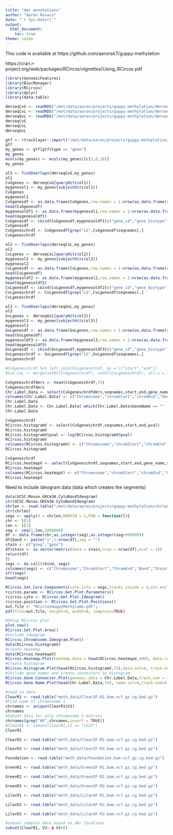 ```yaml
---
title: "dmr annotations"
author: "Aaron Kovacs"
date: "`r Sys.Date()`"
output:
  html_document:
    toc: true
theme: cosmo
---
```


This code is available at https://github.com/aaronsk7/guppy-methylation

https://cran.r-project.org/web/packages/RCircos/vignettes/Using_RCircos.pdf



```r
library(GenomicFeatures)
library(BiocManager)
library(RCircos)
library(dplyr)
library(data.table)

dmrseqCvG <- readRDS("/mnt/data/aaron/projects/guppy-methylation/dmrseqrds/dmrseqCvG.rds")
dmrseqCvL <- readRDS("/mnt/data/aaron/projects/guppy-methylation/dmrseqrds/dmrseqCvL.rds")
dmrseqGvL <- readRDS("/mnt/data/aaron/projects/guppy-methylation/dmrseqrds/dmrseqGvL.rds")
dmrseqCvG
dmrseqCvL
dmrseqGvL
```


```r
gtf <- rtracklayer::import("/mnt/data/aaron/projects/guppy-methylation/Poecilia_reticulata.Guppy_female_1.0_MT.103.gtf")
gtf
my_genes <- gtf[gtf$type == "gene"]
my_genes
mcols(my_genes) <- mcols(my_genes)[c(5,8,18)]
my_genes
```

```r
ol1 <- findOverlaps(dmrseqCvG,my_genes)
ol1
CvGgenes <- dmrseqCvG[queryHits(ol1)]
mygenesol1 <- my_genes[subjectHits(ol1)]
CvGgenes
mygenesol1
CvGgenesdf <- as.data.frame(CvGgenes,row.names = 1:nrow(as.data.frame(ranges(CvGgenes))))
head(CvGgenesdf)
mygenesoldf1 <- as.data.frame(mygenesol1,row.names = 1:nrow(as.data.frame(ranges(mygenesol1))))
head(mygenesoldf1)
CvGgenesdf <- cbind(CvGgenesdf,mygenesoldf1[c("gene_id","gene_biotype","gene_name")])
CvGgenesdf
CvGgeneschrdf <- CvGgenesdf[grep("LG",CvGgenesdf$seqnames),]
CvGgeneschrdf
```


```r
ol2 <- findOverlaps(dmrseqCvL,my_genes)
ol2
CvLgenes <- dmrseqCvL[queryHits(ol2)]
mygenesol2 <- my_genes[subjectHits(ol2)]
mygenesol2
CvLgenesdf <- as.data.frame(CvLgenes,row.names = 1:nrow(as.data.frame(ranges(CvLgenes))))
head(CvLgenesdf)
mygenesoldf2 <- as.data.frame(mygenesol2,row.names = 1:nrow(as.data.frame(ranges(mygenesol2))))
head(mygenesoldf2)
CvLgenesdf <- cbind(CvLgenesdf,mygenesoldf2[c("gene_id","gene_biotype","gene_name")])
CvLgeneschrdf <- CvLgenesdf[grep("LG",CvLgenesdf$seqnames),]
CvLgeneschrdf
```


```r
ol3 <- findOverlaps(dmrseqGvL,my_genes)
ol3
GvLgenes <- dmrseqGvL[queryHits(ol3)]
mygenesol3 <- my_genes[subjectHits(ol3)]
mygenesol3
GvLgenesdf <- as.data.frame(GvLgenes,row.names = 1:nrow(as.data.frame(ranges(GvLgenes))))
head(GvLgenesdf)
mygenesoldf3 <- as.data.frame(mygenesol3,row.names = 1:nrow(as.data.frame(ranges(mygenesol3))))
head(mygenesoldf3)
GvLgenesdf <- cbind(GvLgenesdf,mygenesoldf3[c("gene_id","gene_biotype","gene_name")])
GvLgeneschrdf <- GvLgenesdf[grep("LG",GvLgenesdf$seqnames),]
GvLgeneschrdf
```

```r
#CvGgeneschrdf %>% left_join(CvLgeneschrdf, by = c("start","end"))
#CvG.CvL <- merge(setDT(CvGgeneschrdf), setDT(CvLgeneschrdf), all.x = TRUE, by = c("seqnames","start","end"))

```

```r
CvGgeneschrdfdmrs <- head(CvGgeneschrdf,75)
CvGgeneschrdfdmrs
Chr.Label.Data <- select(CvGgeneschrdfdmrs,seqnames,start,end,gene_name)
colnames(Chr.Label.Data) <- c("Chromosome","chromStart","chromEnd","GeneName")
Chr.Label.Data
Chr.Label.Data <- Chr.Label.Data[-which(Chr.Label.Data$GeneName == "" | is.na(Chr.Label.Data$GeneName)), ]
Chr.Label.Data
```


```r
CvGgeneschrdf
RCircos.histogramV <- select(CvGgeneschrdf,seqnames,start,end,pval)
RCircos.histogramV
RCircos.histogramV$pval <- log(RCircos.histogramV$pval)
RCircos.histogramV
colnames(RCircos.histogramV) <- c("Chromosome","chromStart","chromEnd","Data")
RCircos.histogramV
```




```r
CvGgeneschrdf
RCircos.heatmapV <- select(CvGgeneschrdf,seqnames,start,end,gene_name,stat)
RCircos.heatmapV
colnames(RCircos.heatmapV) <- c("Chromosome","chromStart","chromEnd","GeneName","CvG")
RCircos.heatmapV
```



Need to include ideogram data (data which creates the segments)



```r
data(UCSC.Mouse.GRCm38.CytoBandIdeogram)
str(UCSC.Mouse.GRCm38.CytoBandIdeogram)
chrlen <- read.table("/mnt/data/aaron/projects/guppy-methylation/chrlen.tsv")
str(chrlen)
segs <- apply(X = chrlen,MARGIN = 1,FUN = function(l){
chr <- l[1]
len <- l[2]
seg <- seq(1,len,1000000)
df <- data.frame(chr,as.integer(seg),as.integer(seg+999999))
df$band <- paste("x",1:nrow(df),sep = "")
stain <- c("gneg","gpos")
df$stain <- as.vector(matrix(data = stain,nrow = nrow(df),ncol = 1))
return(df)
})
segs <- do.call(rbind, segs)
colnames(segs) <- c("Chromosome","ChromStart","ChromEnd","Band","Stain")
str(segs)
head(segs)
```

```r
RCircos.Set.Core.Components(cyto.info = segs,tracks.inside = 4,chr.exclude = NULL,tracks.outside = 0)
rcircos.params <- RCircos.Get.Plot.Parameters()
rcircos.cyto <- RCircos.Get.Plot.Ideogram()
rcircos.position <- RCircos.Get.Plot.Positions()
out.file <- "RCircosGuppyMethylome.pdf";
pdf(file=out.file, height=8, width=8, compress=TRUE)
```



```r
#Setup RCircos plot
plot.new()
RCircos.Set.Plot.Area()
#Include ideogram
RCircos.Chromosome.Ideogram.Plot()
data(RCircos.histogramV)
#Create Heatmap
data(RCircos.heatmapV)
RCircos.Heatmap.Plot(heatmap.data = head(RCircos.heatmapV,400), data.col = 5,track.num = 1,side = "in")
#Create histogram
RCircos.Histogram.Plot(head(RCircos.histogramV,75),data.col=4, track.num=2, side="in")
#Include gene names and create connectors to histogram
RCircos.Gene.Connector.Plot(genomic.data = Chr.Label.Data,track.num = 3, side = "in")
RCircos.Gene.Name.Plot(head(Chr.Label.Data,75), name.col=4,track.num=4, side="in")
```



```r
#read in data
ClearR1 <- read.table("meth_data/Clear2F-R1.bam.vcf.gz.cg.bed.gz")
#Find name of chromosome 1
chrnames <- unique(ClearR1$V1)
chrnames
#Subset data for only chromosome 1 entries
chrnames[grep("KK",chrnames,invert = TRUE)]
#ClearR1 <- subset(ClearR1,V1 == "LG23")
ClearR1

ClearR2 <- read.table("meth_data/Clear2F-R2.bam.vcf.gz.cg.bed.gz")

ClearR3 <- read.table("meth_data/Clear2F-R3.bam.vcf.gz.cg.bed.gz")

Foundation <- read.table("meth_data/Foundation.bam.vcf.gz.cg.bed.gz")

GreenR1 <- read.table("meth_data/Green3F-R1.bam.vcf.gz.cg.bed.gz")

GreenR2 <- read.table("meth_data/Green3F-R2.bam.vcf.gz.cg.bed.gz")

GreenR3 <- read.table("meth_data/Green3F-R3.bam.vcf.gz.cg.bed.gz")

LilacR1 <- read.table("meth_data/Lilac4F-R1.bam.vcf.gz.cg.bed.gz")

LilacR2 <- read.table("meth_data/Lilac4F-R2.bam.vcf.gz.cg.bed.gz")

LilacR3 <- read.table("meth_data/Lilac4F-R3.bam.vcf.gz.cg.bed.gz")
```
```r
#subset samples data based on dmr locations
subset(ClearR1, V2> & V2<6)


```

```r




```
